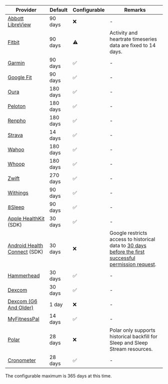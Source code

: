 | Provider                                                                     | Default      | Configurable | Remarks |
| ---------------------------------------------------------------------------- | ------------ | ------------ | ------- |
| [Abbott LibreView](https://www.libreview.com)                                | 90 days      | ❌           | - |
| [Fitbit](https://www.fitbit.com/global/uk/home)                              | 90 days      | ⚠️            | Activity and heartrate timeseries data are fixed to 14 days. |
| [Garmin](https://www.garmin.com)                                             | 90 days      | ✅           | - |
| [Google Fit](https://www.google.com/fit/)                                    | 90 days      | ✅           | - |
| [Oura](https://ouraring.com)                                                 | 180 days     | ✅           | - |
| [Peloton](https://www.onepeloton.com)                                        | 180 days     | ✅           | - |
| [Renpho](https://renpho.com)                                                 | 180 days     | ✅           | - |
| [Strava](https://www.strava.com)                                             | 14 days      | ✅           | - |
| [Wahoo](https://wahoofitness.com)                                            | 180 days     | ✅           | - |
| [Whoop](https://www.whoop.com)                                               | 180 days     | ✅           | - |
| [Zwift](https://zwift.com)                                                   | 270 days     | ✅           | - |
| [Withings](https://www.withings.com)                                         | 90 days      | ✅           | - |
| [8Sleep](https://www.eightsleep.com)                                         | 90 days      | ✅           | - |
| [Apple HealthKit](https://www.apple.com/uk/ios/health/) (SDK)                | 30 days      | ✅           | - |
| [Android Health Connect](https://developer.android.com/health-connect) (SDK) | 30 days      | ❌           | Google restricts access to historical data to [30 days before the first successful permission request](https://developer.android.com/health-and-fitness/guides/health-connect/develop/frequently-asked-questions#time-range). |
| [Hammerhead](https://www.hammerhead.io)                                      | 30 days      | ✅           | - |
| [Dexcom](https://www.dexcom.com)                                             | 30 days      | ✅           | - |
| [Dexcom (G6 And Older)](https://www.dexcom.com)                              | 1 day        | ❌           | - |
| [MyFitnessPal](https://www.myfitnesspal.com)                                 | 14 days      | ✅           | - |
| [Polar](https://www.polar.com/accesslink-api/#polar-accesslink-api)          | 28 days      | ❌           | Polar only supports historical backfill for Sleep and Sleep Stream resources. |
| [Cronometer](https://www.cronometer.com)                                     | 28 days      | ✅           | - |


<Note>
The configurable maximum is 365 days at this time.
</Note>
